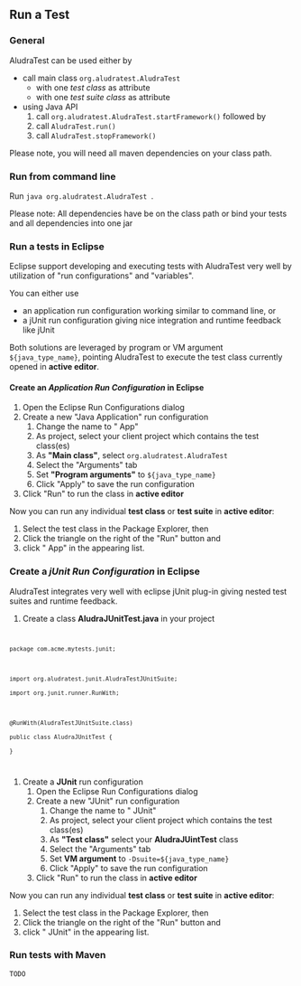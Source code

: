 == Run a Test ==

=== General ===
AludraTest can be used either by
* call main class <code>org.aludratest.AludraTest</code>
** with one ''test class'' as attribute
** with one ''test suite class'' as attribute
* using Java API
*# call <code>org.aludratest.AludraTest.startFramework()</code> followed by
*# call <code>AludraTest.run(<class>)</code>
*# call <code>AludraTest.stopFramework()</code>

Please note, you will need all maven dependencies on your class path.

=== Run from command line ===
Run <code>java org.aludratest.AludraTest <your test/suite class></code>.

Please note:
All dependencies have be on the class path or bind your tests and all dependencies into one jar

=== Run a tests in Eclipse ===
Eclipse support developing and executing tests with AludraTest very well by utilization of "run configurations" and "variables".

You can either use
* an application run configuration working similar to command line, or
* a jUnit run configuration giving nice integration and runtime feedback like jUnit

Both solutions are leveraged by program or VM argument <code>${java_type_name}</code>, pointing AludraTest to execute the test class currently opened in '''active editor'''.

==== Create an ''Application Run Configuration'' in Eclipse ====

# Open the Eclipse Run Configurations dialog
# Create a new "Java Application" run configuration 
## Change the name to "<your project> App"
## As project, select your client project which contains the test class(es)
## As '''"Main class"''', select <code>org.aludratest.AludraTest</code>
## Select the "Arguments" tab
## Set '''"Program arguments"''' to <code>${java_type_name}</code>
## Click "Apply" to save the run configuration
# Click "Run" to run the class in '''active editor'''

Now you can run any individual '''test class''' or '''test suite''' in '''active editor''':
# Select the test class in the Package Explorer, then
# Click the triangle on the right of the "Run" button and
# click "<your project> App" in the appearing list.

=== Create a ''jUnit Run Configuration'' in Eclipse ===

AludraTest integrates very well with eclipse jUnit plug-in giving nested test suites and runtime feedback.

# Create a class '''AludraJUnitTest.java''' in your project
<code>
 package com.acme.mytests.junit;
 
 import org.aludratest.junit.AludraTestJUnitSuite;
 import org.junit.runner.RunWith;
 
 @RunWith(AludraTestJUnitSuite.class)
 public class AludraJUnitTest {
 }
</code>
# Create a '''JUnit''' run configuration
## Open the Eclipse Run Configurations dialog
## Create a new "JUnit" run configuration 
### Change the name to "<your project> JUnit"
### As project, select your client project which contains the test class(es)
### As '''"Test class"''' select your '''AludraJUintTest''' class
### Select the "Arguments" tab
### Set '''VM argument''' to <code>-Dsuite=${java_type_name}</code> 
### Click "Apply" to save the run configuration
## Click "Run" to run the class in '''active editor'''

Now you can run any individual '''test class''' or '''test suite''' in '''active editor''':
# Select the test class in the Package Explorer, then
# Click the triangle on the right of the "Run" button and
# click "<your project> JUnit" in the appearing list.

=== Run tests with Maven ===

 TODO


